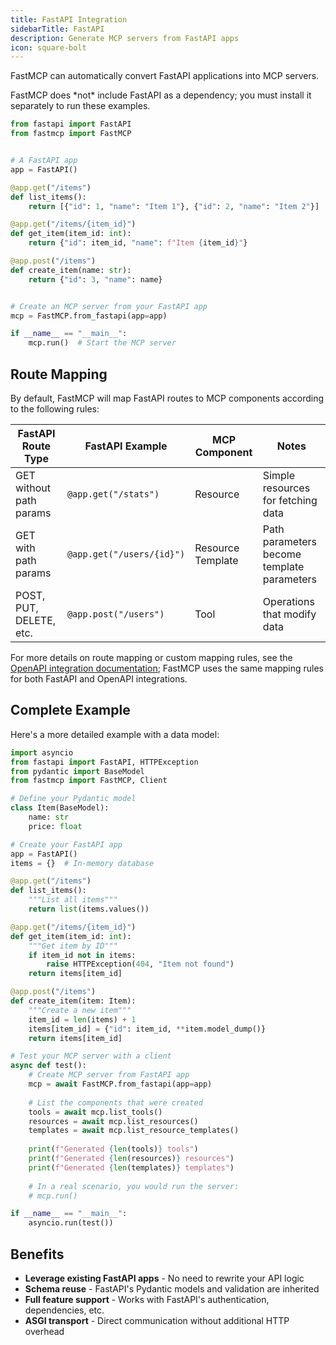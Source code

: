 ```yaml
---
title: FastAPI Integration
sidebarTitle: FastAPI
description: Generate MCP servers from FastAPI apps
icon: square-bolt
---
```


<VersionBadge version="2.0.0" />


FastMCP can automatically convert FastAPI applications into MCP servers.

<Tip>
FastMCP does *not* include FastAPI as a dependency; you must install it separately to run these examples.
</Tip>


```python {2, 22, 25}
from fastapi import FastAPI
from fastmcp import FastMCP


# A FastAPI app
app = FastAPI()

@app.get("/items")
def list_items():
    return [{"id": 1, "name": "Item 1"}, {"id": 2, "name": "Item 2"}]

@app.get("/items/{item_id}")
def get_item(item_id: int):
    return {"id": item_id, "name": f"Item {item_id}"}

@app.post("/items")
def create_item(name: str):
    return {"id": 3, "name": name}


# Create an MCP server from your FastAPI app
mcp = FastMCP.from_fastapi(app=app)

if __name__ == "__main__":
    mcp.run()  # Start the MCP server
```

## Route Mapping

By default, FastMCP will map FastAPI routes to MCP components according to the following rules:

| FastAPI Route Type | FastAPI Example | MCP Component | Notes |
|--------------------|--------------|---------|-------|
| GET without path params | `@app.get("/stats")` | Resource | Simple resources for fetching data |
| GET with path params | `@app.get("/users/{id}")` | Resource Template | Path parameters become template parameters |
| POST, PUT, DELETE, etc. | `@app.post("/users")` | Tool | Operations that modify data |

For more details on route mapping or custom mapping rules, see the [OpenAPI integration documentation](/patterns/openapi#route-mapping); FastMCP uses the same mapping rules for both FastAPI and OpenAPI integrations.

## Complete Example

Here's a more detailed example with a data model:

```python
import asyncio
from fastapi import FastAPI, HTTPException
from pydantic import BaseModel
from fastmcp import FastMCP, Client

# Define your Pydantic model
class Item(BaseModel):
    name: str
    price: float

# Create your FastAPI app
app = FastAPI()
items = {}  # In-memory database

@app.get("/items")
def list_items():
    """List all items"""
    return list(items.values())

@app.get("/items/{item_id}")
def get_item(item_id: int):
    """Get item by ID"""
    if item_id not in items:
        raise HTTPException(404, "Item not found")
    return items[item_id]

@app.post("/items")
def create_item(item: Item):
    """Create a new item"""
    item_id = len(items) + 1
    items[item_id] = {"id": item_id, **item.model_dump()}
    return items[item_id]

# Test your MCP server with a client
async def test():
    # Create MCP server from FastAPI app
    mcp = await FastMCP.from_fastapi(app=app)
    
    # List the components that were created
    tools = await mcp.list_tools()
    resources = await mcp.list_resources()
    templates = await mcp.list_resource_templates()
    
    print(f"Generated {len(tools)} tools")
    print(f"Generated {len(resources)} resources")
    print(f"Generated {len(templates)} templates")
    
    # In a real scenario, you would run the server:
    # mcp.run()

if __name__ == "__main__":
    asyncio.run(test())
```

## Benefits

- **Leverage existing FastAPI apps** - No need to rewrite your API logic
- **Schema reuse** - FastAPI's Pydantic models and validation are inherited
- **Full feature support** - Works with FastAPI's authentication, dependencies, etc.
- **ASGI transport** - Direct communication without additional HTTP overhead

